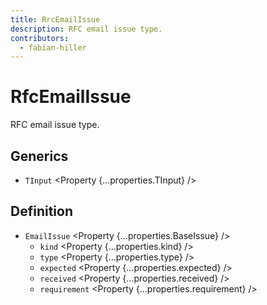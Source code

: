 ```yaml
---
title: RrcEmailIssue
description: RFC email issue type.
contributors:
  - fabian-hiller
---
```



# RfcEmailIssue

RFC email issue type.

## Generics

- `TInput` <Property {...properties.TInput} />

## Definition

- `EmailIssue` <Property {...properties.BaseIssue} />
  - `kind` <Property {...properties.kind} />
  - `type` <Property {...properties.type} />
  - `expected` <Property {...properties.expected} />
  - `received` <Property {...properties.received} />
  - `requirement` <Property {...properties.requirement} />
